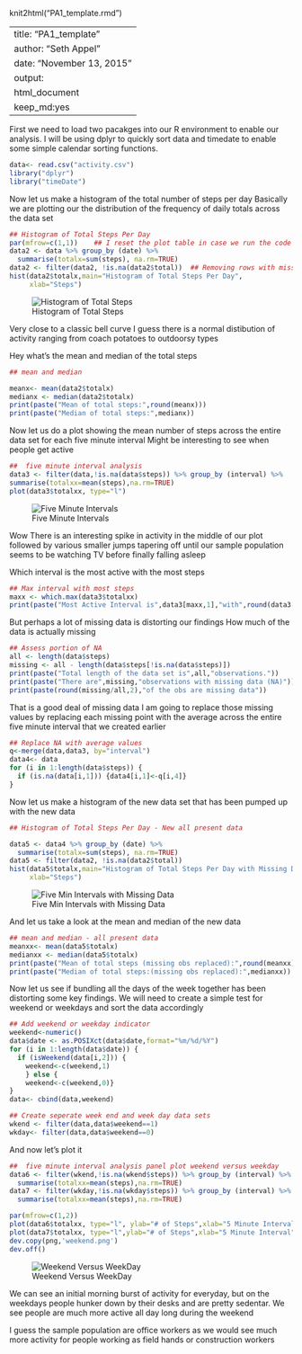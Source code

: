 knit2html("PA1_template.rmd")

---
title: "PA1_template"
author: "Seth Appel"
date: "November 13, 2015"
output: 
  html_document
    keep_md:yes
---

First we need to load two pacakges into our R environment to enable our analysis.   I will be using dplyr to quickly sort data and timedate to  enable some simple calendar sorting functions.

```r
data<- read.csv("activity.csv")
library("dplyr")
library("timeDate")
```

Now let us make a histogram of the total number of steps per day Basically we are plotting our the distribution of the frequency of daily totals across the data set

```r
## Histogram of Total Steps Per Day
par(mfrow=c(1,1))    ## I reset the plot table in case we run the code multiple times
data2 <- data %>% group_by (date) %>% 
  summarise(totalx=sum(steps), na.rm=TRUE)   
data2 <- filter(data2, !is.na(data2$total))  ## Removing rows with missing values
hist(data2$totalx,main="Histogram of Total Steps Per Day", 
     xlab="Steps")
```
![Histogram of Total Steps](instructions_fig/totalsteps.png) 


Very close to a classic bell curve  I guess there is a normal distibution of activity ranging from coach potatoes to outdoorsy types

Hey what's the mean and median of the total steps

```r
## mean and median

meanx<- mean(data2$totalx)
medianx <- median(data2$totalx)
print(paste("Mean of total steps:",round(meanx)))
print(paste("Median of total steps:",medianx))     
```
Now let us do a plot showing the mean number of steps across the entire data set for each five minute interval  Might be interesting to see when people get active 



```r
##  five minute interval analysis
data3 <- filter(data,!is.na(data$steps)) %>% group_by (interval) %>%
summarise(totalxx=mean(steps),na.rm=TRUE)
plot(data3$totalxx, type="l")

```
![Five Minute Intervals](instructions_fig/fivemins.png) 

Wow There is an interesting spike in activity in the middle of our plot followed by various smaller jumps tapering off until our sample population seems to be watching TV before finally falling asleep

Which interval is the most active with the most steps

```r
## Max interval with most steps
maxx <- which.max(data3$totalxx)
print(paste("Most Active Interval is",data3[maxx,1],"with",round(data3[maxx,2]),"steps"))
```

But perhaps a lot of missing data is distorting our findings
How much of the data is actually missing

```r
## Assess portion of NA
all <- length(data$steps)
missing <- all - length(data$steps[!is.na(data$steps)])
print(paste("Total length of the data set is",all,"observations."))
print(paste("There are",missing,"observations with missing data (NA)"))
print(paste(round(missing/all,2),"of the obs are missing data"))
```

That is a good deal of missing data  I am going to replace those missing values by replacing each missing point with the average across the entire five minute interval that we created earlier

```r
## Replace NA with average values
q<-merge(data,data3, by="interval")
data4<- data
for (i in 1:length(data$steps)) {
  if (is.na(data[i,1])) {data4[i,1]<-q[i,4]}
}
```

Now let us make a histogram of the new data set that has been pumped up with the new data

```r
## Histogram of Total Steps Per Day - New all present data

data5 <- data4 %>% group_by (date) %>% 
  summarise(totalx=sum(steps), na.rm=TRUE)
data5 <- filter(data2, !is.na(data2$total))
hist(data5$totalx,main="Histogram of Total Steps Per Day with Missing Data Inputed", 
     xlab="Steps")


```
![Five Min Intervals with Missing Data](instructions_fig/fiveminsalldata.png) 

And let us take a look at the mean and median of the new data


```r

## mean and median - all present data
meanxx<- mean(data5$totalx)
medianxx <- median(data5$totalx)
print(paste("Mean of total steps (missing obs replaced):",round(meanxx)))
print(paste("Median of total steps:(missing obs replaced):",medianxx))  

```


Now let us see if bundling all the days of the week together has been distorting some key findings.  We will need to create a simple test for weekend or weekdays and sort the data accordingly


```r
## Add weekend or weekday indicator
weekend<-numeric()
data$date <- as.POSIXct(data$date,format="%m/%d/%Y")
for (i in 1:length(data$date)) {
  if (isWeekend(data[i,2])) {
    weekend<-c(weekend,1)
    } else {
    weekend<-c(weekend,0)}
}
data<- cbind(data,weekend)

## Create seperate week end and week day data sets
wkend <- filter(data,data$weekend==1)
wkday<- filter(data,data$weekend==0)
```


And now let's plot it


```r
##  five minute interval analysis panel plot weekend versus weekday
data6 <- filter(wkend,!is.na(wkend$steps)) %>% group_by (interval) %>%
  summarise(totalxx=mean(steps),na.rm=TRUE)
data7 <- filter(wkday,!is.na(wkday$steps)) %>% group_by (interval) %>%
  summarise(totalxx=mean(steps),na.rm=TRUE)

par(mfrow=c(1,2))
plot(data6$totalxx, type="l", ylab="# of Steps",xlab="5 Minute Interval", main="Weekend Pattern")
plot(data7$totalxx, type="l",ylab="# of Steps",xlab="5 Minute Interval",main="Weekday Pattern")
dev.copy(png,'weekend.png')
dev.off()
```
![Weekend Versus WeekDay](instructions_fig/weekend.png) 

We can see an initial morning burst of activity for everyday, but on the weekdays people hunker down by their desks and are pretty sedentar.
We see people are much more active all day long during the weekend

I guess the sample population are office workers as we would see much more activity for people working as field hands or construction workers
